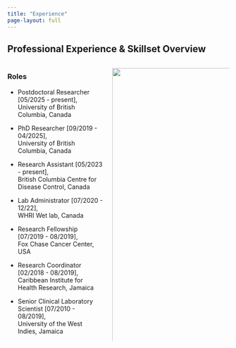 ```yaml
---
title: "Experience"
page-layout: full
---
```


## Professional Experience & Skillset Overview

:::{.columns}


::: {.column width="45%"}
### Roles
* Postdoctoral Researcher [05/2025 - present], <br> University of British Columbia, Canada

* PhD Researcher [09/2019 - 04/2025], <br> University of British Columbia, Canada

* Research Assistant [05/2023 - present], <br> British Columbia Centre for Disease Control, Canada

* Lab Administrator [07/2020 - 12/22], <br> WHRI Wet lab, Canada 

* Research Fellowship [07/2019 - 08/2019], <br> Fox Chase Cancer Center, USA 

* Research Coordinator [02/2018 - 08/2019], <br> Caribbean Institute for Health Research, Jamaica 

* Senior Clinical Laboratory Scientist [07/2010 - 08/2019], <br> University of the West Indies, Jamaica 
:::

::: {.column width="55%"}
<img src="data_science_radar_plot.bmp" class="responsive-img" style="width: 135%; max-width: none;" />

<img src="molecular_skills_radar_plot.bmp" class="responsive-img" style="width: 135%; max-width: none;" />
:::
:::
<!--
<style>
  .responsive-img {
    width: 100%;
    max-width: 600px; /* Adjust this value as needed */
    height: auto;
  }

  @media screen and (max-width: 768px) {
    .columns {
      display: flex;
      flex-direction: column;
    }

    .column {
      width: 100%;
    }
  }
</style>

<!--
![](data_science_radar_plot.bmp){width=100%}
----->